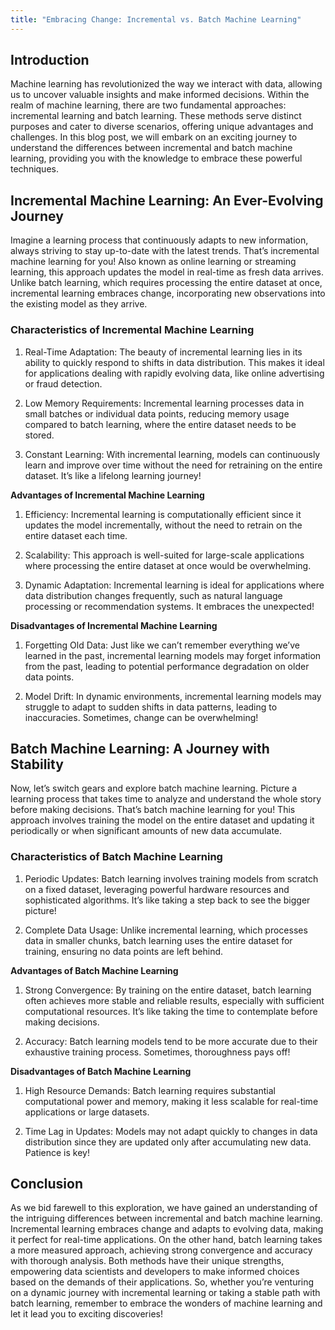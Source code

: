 ```yaml
---
title: "Embracing Change: Incremental vs. Batch Machine Learning"
---
```

::: justify
# Introduction

Machine learning has revolutionized the way we interact with data, allowing us to uncover valuable insights and make informed decisions. Within the realm of machine learning, there are two fundamental approaches: incremental learning and batch learning. These methods serve distinct purposes and cater to diverse scenarios, offering unique advantages and challenges. In this blog post, we will embark on an exciting journey to understand the differences between incremental and batch machine learning, providing you with the knowledge to embrace these powerful techniques.

## Incremental Machine Learning: An Ever-Evolving Journey

Imagine a learning process that continuously adapts to new information, always striving to stay up-to-date with the latest trends. That's incremental machine learning for you! Also known as online learning or streaming learning, this approach updates the model in real-time as fresh data arrives. Unlike batch learning, which requires processing the entire dataset at once, incremental learning embraces change, incorporating new observations into the existing model as they arrive.

### Characteristics of Incremental Machine Learning

1. Real-Time Adaptation: The beauty of incremental learning lies in its ability to quickly respond to shifts in data distribution. This makes it ideal for applications dealing with rapidly evolving data, like online advertising or fraud detection.

2. Low Memory Requirements: Incremental learning processes data in small batches or individual data points, reducing memory usage compared to batch learning, where the entire dataset needs to be stored.

3. Constant Learning: With incremental learning, models can continuously learn and improve over time without the need for retraining on the entire dataset. It's like a lifelong learning journey!

**Advantages of Incremental Machine Learning**

1. Efficiency: Incremental learning is computationally efficient since it updates the model incrementally, without the need to retrain on the entire dataset each time.

2. Scalability: This approach is well-suited for large-scale applications where processing the entire dataset at once would be overwhelming.

3. Dynamic Adaptation: Incremental learning is ideal for applications where data distribution changes frequently, such as natural language processing or recommendation systems. It embraces the unexpected!

**Disadvantages of Incremental Machine Learning**

1. Forgetting Old Data: Just like we can't remember everything we've learned in the past, incremental learning models may forget information from the past, leading to potential performance degradation on older data points.

2. Model Drift: In dynamic environments, incremental learning models may struggle to adapt to sudden shifts in data patterns, leading to inaccuracies. Sometimes, change can be overwhelming!

## Batch Machine Learning: A Journey with Stability

Now, let's switch gears and explore batch machine learning. Picture a learning process that takes time to analyze and understand the whole story before making decisions. That's batch machine learning for you! This approach involves training the model on the entire dataset and updating it periodically or when significant amounts of new data accumulate.

### Characteristics of Batch Machine Learning

1. Periodic Updates: Batch learning involves training models from scratch on a fixed dataset, leveraging powerful hardware resources and sophisticated algorithms. It's like taking a step back to see the bigger picture!

2. Complete Data Usage: Unlike incremental learning, which processes data in smaller chunks, batch learning uses the entire dataset for training, ensuring no data points are left behind.

**Advantages of Batch Machine Learning**

1. Strong Convergence: By training on the entire dataset, batch learning often achieves more stable and reliable results, especially with sufficient computational resources. It's like taking the time to contemplate before making decisions.

2. Accuracy: Batch learning models tend to be more accurate due to their exhaustive training process. Sometimes, thoroughness pays off!

**Disadvantages of Batch Machine Learning**

1. High Resource Demands: Batch learning requires substantial computational power and memory, making it less scalable for real-time applications or large datasets.

2. Time Lag in Updates: Models may not adapt quickly to changes in data distribution since they are updated only after accumulating new data. Patience is key!

## Conclusion

As we bid farewell to this exploration, we have gained an understanding of the intriguing differences between incremental and batch machine learning. Incremental learning embraces change and adapts to evolving data, making it perfect for real-time applications. On the other hand, batch learning takes a more measured approach, achieving strong convergence and accuracy with thorough analysis. Both methods have their unique strengths, empowering data scientists and developers to make informed choices based on the demands of their applications. So, whether you're venturing on a dynamic journey with incremental learning or taking a stable path with batch learning, remember to embrace the wonders of machine learning and let it lead you to exciting discoveries!


:::